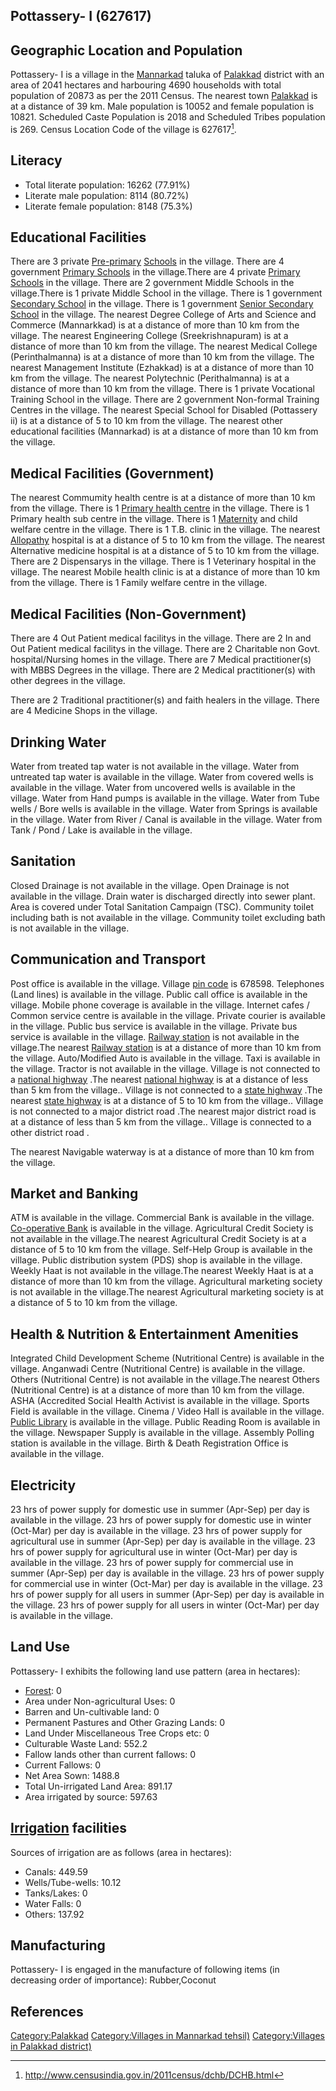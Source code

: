 {{Infobox settlement
| name=Pottassery- I
| native_name=
| native_name_lang=
| other_name=
| nickname=
| settlement_type=Village
| image_skyline=
| image_alt=
| image_caption=
| pushpin_map=India Kerala
| pushpin_label_position=right
| pushpin_map_alt=
| pushpin_map_caption=Location in Kerala, India
| latd=
| latm=
| lats=
| latNS=
| longd=
| longm=
| longs=
| longEW=
| coordinates_display=inline,title
| subdivision_type=Country
| subdivision_name={{flag|India}}
| subdivision_type1=[[States and territories of India|State]]
| subdivision_name1=Kerala 
| subdivision_type2=[[List of districts of India|District]]
| subdivision_name2=Palakkad
| subdivision_type3=Tahsil
| subdivision_name3=Mannarkad
| website=
| established_title=<!-- Established -->
| established_date=
| founder=
| named_for=
| government_type=
| governing_body=
| unit_pref=Metric=
| area_footnotes=
| area_rank=
| area_total_km2=20.41
| elevation_footnotes=
| elevation_m=
| population_total=20873
| population_as_of=2011
| population_rank=
| population_density_km2=1022
| population_demonym=
| population_footnotes=
| demographics_type1=Languages
| demographics1_title1=Official
| demographics1_info1=[[Malayalam language|Malayalam]]
| timezone1=[[Indian Standard Time|IST]]
| utc_offset1==+5:30
| postal_code_type=[[Postal Index Number|PIN]]
| postal_code=678598
| area_code_type=Telephone code
| area_code=
| registration_plate=
| blank1_name_sec1=Nearest city
| blank1_info_sec1=[[Palakkad]]
| blank2_name_sec1=[[Human sex ratio|Sex ratio]]
| blank2_info_sec1=1076 [[male|♂]]/[[female|♀]]
| blank3_name_sec1=Literacy
| blank3_info_sec1=77.91%
| blank1_name_sec2=[[2011 Census of India|2011 census]] code
| blank1_info_sec2=627617
| footnotes=
}}

== Pottassery- I (627617) ==

== Geographic Location and Population ==

Pottassery- I is a village in the [[Mannarkad]] taluka of [[Palakkad]] district with an area of 2041 hectares and harbouring 4690 households with total population of 20873 as per the 2011 Census. The nearest town [[Palakkad]] is at a distance of 39 km. Male population is 10052 and female population is 10821. Scheduled Caste Population is 2018 and Scheduled Tribes population is 269. Census Location Code of the village is 627617<ref>http://www.censusindia.gov.in/2011census/dchb/DCHB.html</ref>.


== Literacy ==  
* Total literate population: 16262 (77.91%)
* Literate male population: 8114 (80.72%)
* Literate female population: 8148 (75.3%)


== Educational Facilities ==  
There are 3 private [[Pre-primary]] [[School]]s in the village.
There are 4 government [[Primary School]]s in the village.There are 4 private [[Primary School]]s in the village.
There are 2 government Middle Schools in the village.There is 1 private Middle School in the village.
There is 1 government [[Secondary School]] in the village.
There is 1 government [[Senior Secondary School]] in the village.
The nearest Degree College of Arts and Science and Commerce (Mannarkkad) is at a distance of more than 10 km from the village.
The nearest Engineering College (Sreekrishnapuram) is at a distance of more than 10 km from the village.
The nearest Medical College (Perinthalmanna) is at a distance of more than 10 km from the village.
The nearest Management Institute (Ezhakkad) is at a distance of more than 10 km from the village.
The nearest Polytechnic (Perithalmanna) is at a distance of more than 10 km from the village.
There is 1 private Vocational Training School in the village.
There are 2 government Non-formal Training Centres in the village.
The nearest Special School for Disabled (Pottassery ii) is at a distance of 5 to 10 km from the village.
The nearest other educational facilities (Mannarkad) is at a distance of more than 10 km from the village.


== Medical Facilities (Government) ==
The nearest Commumity health centre is at a distance of more than 10 km from the village.
There is 1 [[Primary health centre]] in the village.
There is 1 Primary health sub centre in the village.
There is 1 [[Maternity]] and child welfare centre in the village.
There is 1 T.B. clinic in the village.
The nearest [[Allopathy]] hospital is at a distance of 5 to 10 km from the village.
The nearest Alternative medicine hospital is at a distance of 5 to 10 km from the village.
There are 2 Dispensarys in the village.
There is 1 Veterinary hospital in the village.
The nearest Mobile health clinic is at a distance of more than 10 km from the village.
There is 1 Family welfare centre in the village.


== Medical Facilities (Non-Government) ==
There are 4 Out Patient medical facilitys in the village.
There are 2 In and Out Patient medical facilitys in the village.
There are 2 Charitable non Govt. hospital/Nursing homes in the village.
There are 7 Medical practitioner(s) with MBBS Degrees in the village.
There are 2 Medical practitioner(s) with other degrees in the village.

There are 2 Traditional practitioner(s) and faith healers in the village.
There are 4 Medicine Shops in the village.



== Drinking Water ==
Water from treated tap water is not available in the village.
Water from untreated tap water is available in the village.
Water from covered wells is available in the village.
Water from uncovered wells is available in the village.
Water from Hand pumps is available in the village.
Water from Tube wells / Bore wells is available in the village.
Water from Springs is available in the village.
Water from River / Canal is available in the village.
Water from Tank / Pond / Lake is available in the village.


== Sanitation ==
Closed Drainage is not available in the village.
Open Drainage is not available in the village.
Drain water is discharged directly into sewer plant.
Area is covered under Total Sanitation Campaign (TSC).
Community toilet including bath is not available in the village.
Community toilet excluding bath is not available in the village.


== Communication and Transport ==
Post office is available in the village.
Village [[pin code]] is 678598.
Telephones (Land lines) is available in the village.
Public call office is available in the village.
Mobile phone coverage is available in the village.
Internet cafes / Common service centre is available in the village.
Private courier is available in the village.
Public bus service is available in the village.
Private bus service is available in the village.
[[Railway station]] is not available in the village.The nearest [[Railway station]] is at a distance of more than 10 km from the village.
Auto/Modified Auto is available in the village.
Taxi is available in the village.
Tractor is not available in the village.
Village is not connected to a [[national highway]] .The nearest [[national highway]] is at a distance of less than 5 km from the village..
Village is not connected to a [[state highway]] .The nearest [[state highway]] is at a distance of 5 to 10 km from the village..
Village is not connected to a major district road   .The nearest major district road   is at a distance of less than 5 km from the village..
Village is connected to a other district road  .



The nearest Navigable waterway is at a distance of more than 10 km from the village.



== Market and Banking ==
ATM is available in the village.
Commercial Bank is available in the village.
[[Co-operative Bank]] is available in the village.
Agricultural Credit Society is not available in the village.The nearest Agricultural Credit Society is at a distance of 5 to 10 km from the village.
Self-Help Group is available in the village.
Public distribution system (PDS) shop is available in the village.
Weekly Haat is not available in the village.The nearest Weekly Haat is at a distance of more than 10 km from the village.
Agricultural marketing society is not available in the village.The nearest Agricultural marketing society is at a distance of 5 to 10 km from the village.


== Health & Nutrition & Entertainment Amenities ==
Integrated Child Development Scheme (Nutritional Centre) is available in the village.
Anganwadi Centre (Nutritional Centre) is available in the village.
Others (Nutritional Centre) is not available in the village.The nearest Others (Nutritional Centre) is at a distance of more than 10 km from the village.
ASHA (Accredited Social Health Activist is available in the village.
Sports Field is available in the village.
Cinema / Video Hall is available in the village.
[[Public Library]] is available in the village.
Public Reading Room is available in the village.
Newspaper Supply is available in the village.
Assembly Polling station is available in the village.
Birth & Death Registration Office is available in the village.


== Electricity ==
23 hrs of power supply for domestic use in summer (Apr-Sep) per day is available in the village.
23 hrs of power supply for domestic use in winter (Oct-Mar) per day is available in the village.
23 hrs of power supply for agricultural use in summer (Apr-Sep) per day is available in the village.
23 hrs of power supply for agricultural use in winter (Oct-Mar) per day is available in the village.
23 hrs of power supply for commercial use in summer (Apr-Sep) per day is available in the village.
23 hrs of power supply for commercial use in winter (Oct-Mar) per day is available in the village.
23 hrs of power supply for all users in summer (Apr-Sep) per day is available in the village.
23 hrs of power supply for all users in winter (Oct-Mar) per day is available in the village.


== Land Use ==
Pottassery- I exhibits the following land use pattern (area in hectares):
* [[Forest]]: 0
* Area under Non-agricultural Uses: 0
* Barren and Un-cultivable land: 0
* Permanent Pastures and Other Grazing Lands: 0
* Land Under Miscellaneous Tree Crops etc: 0
* Culturable Waste Land: 552.2
* Fallow lands other than current fallows: 0
* Current Fallows: 0
* Net Area Sown: 1488.8
* Total Un-irrigated Land Area: 891.17
* Area irrigated by source: 597.63


== [[Irrigation]] facilities ==
Sources of irrigation are as follows (area in hectares):
* Canals: 449.59
* Wells/Tube-wells: 10.12
* Tanks/Lakes: 0
* Water Falls: 0
* Others: 137.92


== Manufacturing ==
Pottassery- I is engaged in the manufacture of following items (in decreasing order of importance): Rubber,Coconut


[[Category:Palakkad]]
[[Category:Villages in Mannarkad tehsil)]]
[[Category:Villages in Palakkad district)]]


== References ==
{{Reflist}}


